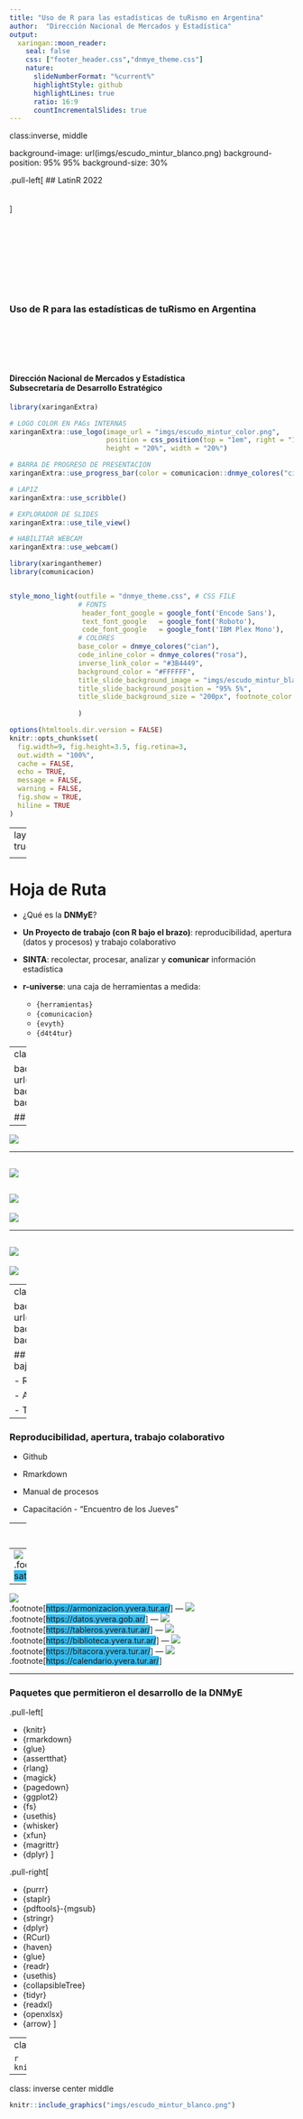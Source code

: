```yaml
---
title: "Uso de R para las estadísticas de tuRismo en Argentina"
author:  "Dirección Nacional de Mercados y Estadística"
output:
  xaringan::moon_reader:
    seal: false
    css: ["footer_header.css","dnmye_theme.css"]
    nature:
      slideNumberFormat: "%current%"
      highlightStyle: github
      highlightLines: true
      ratio: 16:9
      countIncrementalSlides: true
---
```


class:inverse, middle

background-image: url(imgs/escudo_mintur_blanco.png)
background-position: 95% 95%
background-size: 30%

.pull-left[
##  LatinR 2022
<br>
<br>
<br>
]
<br>
<br>
<br>
<br>
<br>
<br>
<br>
<br>
<br>



### Uso de R para las estadísticas de tuRismo en Argentina

<br>
<br>
<br>
<br>


#### Dirección Nacional de Mercados y Estadística<br>Subsecretaría de Desarrollo Estratégico


```r
library(xaringanExtra)

# LOGO COLOR EN PAGs INTERNAS
xaringanExtra::use_logo(image_url = "imgs/escudo_mintur_color.png", 
                        position = css_position(top = "1em", right = "1em"), 
                        height = "20%", width = "20%")

# BARRA DE PROGRESO DE PRESENTACION
xaringanExtra::use_progress_bar(color = comunicacion::dnmye_colores("cian"))

# LAPIZ 
xaringanExtra::use_scribble()

# EXPLORADOR DE SLIDES
xaringanExtra::use_tile_view()

# HABILITAR WEBCAM
xaringanExtra::use_webcam()


```

```r

library(xaringanthemer)
library(comunicacion)


style_mono_light(outfile = "dnmye_theme.css", # CSS FILE
                 # FONTS
                  header_font_google = google_font('Encode Sans'),
                  text_font_google   = google_font('Roboto'),
                  code_font_google   = google_font('IBM Plex Mono'),
                 # COLORES 
                 base_color = dnmye_colores("cian"),
                 code_inline_color = dnmye_colores("rosa"), 
                 inverse_link_color = "#3B4449",
                 background_color = "#FFFFFF",
                 title_slide_background_image = "imgs/escudo_mintur_blanco.png", 
                 title_slide_background_position = "95% 5%", 
                 title_slide_background_size = "200px", footnote_color = "#3B4449", link_color = "3B4449",text_slide_number_font_size = "16px"
                  
                 )
```

```r
options(htmltools.dir.version = FALSE)
knitr::opts_chunk$set(
  fig.width=9, fig.height=3.5, fig.retina=3,
  out.width = "100%",
  cache = FALSE,
  echo = TRUE,
  message = FALSE, 
  warning = FALSE,
  fig.show = TRUE,
  hiline = TRUE
)
```

---
layout: true

<div class="my-footer"><span>DIRECCIÓN NACIONAL DE MERCADOS Y ESTADÍSTICA <a href="https://yvera.tur.ar/sinta"> - <b>www.yvera.tur.ar/sinta</a></b></span></div> 

---

# Hoja de Ruta

- ¿Qué es la **DNMyE**?

- **Un Proyecto de trabajo (con R bajo el brazo)**: reproducibilidad, apertura (datos y procesos) y trabajo colaborativo

- **SINTA**: recolectar, procesar, analizar y **comunicar** información estadística

- **r-universe**: una caja de herramientas a medida:
  - `{herramientas}`
  - `{comunicacion}`
  - `{evyth}`
  - `{d4t4tur}`


---
class:inverse, middle

background-image: url(imgs/escudo_mintur_blanco.png)
background-position: 95% 95%
background-size: 30%

##  ¿Qué es la DNMyE?

---

![](imgs/roseta.png)

---

![](imgs/roceta_1.png)
---

![](imgs/roceta_2.png)
---

![](imgs/roceta_3.png)

---

![](imgs/roceta_4.png)
---

![](imgs/roceta_5.png)

---
class:inverse, middle

background-image: url(imgs/escudo_mintur_blanco.png)
background-position: 95% 95%
background-size: 30%

##  Un proyecto de trabajo (con R bajo el brazo):

- Reproducibilidad

- Apertura (datos y procesos)

- Trabajo colaborativo

---

### Reproducibilidad, apertura, trabajo colaborativo

  - Github
  
  - Rmarkdown
  
  - Manual de procesos
  
  - Capacitación - "Encuentro de los Jueves"


---
![](imgs/sinta1.png)
<br>
.footnote[<span style="background-color: #37bbed">https://www.yvera.tur.ar/sinta/informe</span>]
---
![](imgs/sinta2.png)
<br>
.footnote[<span style="background-color:#37bbed">https://www.yvera.tur.ar/sinta/informe/info/cuenta-satelite-de-turismo</span>]
---
![](imgs/sinta3.png)
<br>
.footnote[<span style="background-color: #37bbed">https://armonizacion.yvera.tur.ar/</span>]
---
![](imgs/sinta4.png)
<br>
.footnote[<span style="background-color: #37bbed">https://datos.yvera.gob.ar/</span>]
---
![](imgs/sinta5.png)
<br>
.footnote[<span style="background-color: #37bbed">https://tableros.yvera.tur.ar/</span>]
---
![](imgs/sinta6.png)
<br>
.footnote[<span style="background-color: #37bbed">https://biblioteca.yvera.tur.ar/</span>]
---
![](imgs/sinta7.png)
<br>
.footnote[<span style="background-color: #37bbed">https://bitacora.yvera.tur.ar/</span>]
---
![](imgs/sinta8.png)
<br>
.footnote[<span style="background-color: #37bbed">https://calendario.yvera.tur.ar/</span>]


---

### Paquetes que permitieron el desarrollo de la DNMyE

.pull-left[

- {knitr}
- {rmarkdown}
- {glue}
- {assertthat}
- {rlang}
- {magick}
- {pagedown}
- {ggplot2}
- {fs}
- {usethis}
- {whisker}
- {xfun}
- {magrittr}
- {dplyr}
]

.pull-right[

- {purrr}
- {staplr}
- {pdftools}-{mgsub}
- {stringr}
- {dplyr}
- {RCurl}
- {haven}
- {glue}
- {readr}
- {usethis}
- {collapsibleTree}
- {tidyr}
- {readxl}
- {openxlsx}
- {arrow}
]    
    

---
class: inverse center middle


```r
knitr::include_graphics("https://tableros.yvera.tur.ar//recursos/logos_institucionales/sinta_blanco.png")
```




---
class: inverse center middle

```r
knitr::include_graphics("imgs/escudo_mintur_blanco.png")

```

